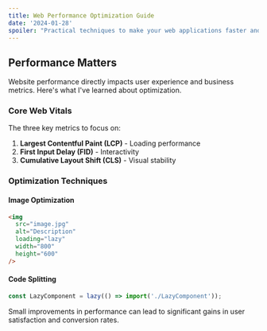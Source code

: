 ```yaml
---
title: Web Performance Optimization Guide
date: '2024-01-28'
spoiler: "Practical techniques to make your web applications faster and more responsive. From lazy loading to code splitting."
---
```


## Performance Matters

Website performance directly impacts user experience and business metrics. Here's what I've learned about optimization.

### Core Web Vitals

The three key metrics to focus on:

1. **Largest Contentful Paint (LCP)** - Loading performance
2. **First Input Delay (FID)** - Interactivity
3. **Cumulative Layout Shift (CLS)** - Visual stability

### Optimization Techniques

#### Image Optimization
```html
<img 
  src="image.jpg" 
  alt="Description"
  loading="lazy"
  width="800" 
  height="600"
/>
```

#### Code Splitting
```javascript
const LazyComponent = lazy(() => import('./LazyComponent'));
```

Small improvements in performance can lead to significant gains in user satisfaction and conversion rates.